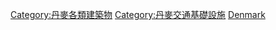 [[Category:丹麥各類建築物|Category:丹麥各類建築物]]
[[Category:丹麥交通基礎設施|Category:丹麥交通基礎設施]]
[[Category:歐洲各國交通建築物|Denmark]]